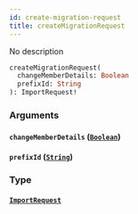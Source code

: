 ```yaml
---
id: create-migration-request
title: createMigrationRequest
---
```


No description

```graphql
createMigrationRequest(
  changeMemberDetails: Boolean
  prefixId: String
): ImportRequest!

```

### Arguments

#### `changeMemberDetails` ([`Boolean`](/docs/graphql/scalars/boolean))

#### `prefixId` ([`String`](/docs/graphql/scalars/string))

### Type

#### [`ImportRequest`](/docs/graphql/objects/import-request)
